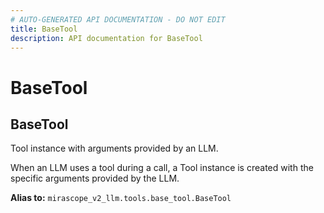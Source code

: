 ```yaml
---
# AUTO-GENERATED API DOCUMENTATION - DO NOT EDIT
title: BaseTool
description: API documentation for BaseTool
---
```


# BaseTool

## <ApiType type="Alias" path="tools/tool/BaseTool" symbolName="BaseTool" /> BaseTool

Tool instance with arguments provided by an LLM.

When an LLM uses a tool during a call, a Tool instance is created with the specific
arguments provided by the LLM.


**Alias to:** `mirascope_v2_llm.tools.base_tool.BaseTool`
